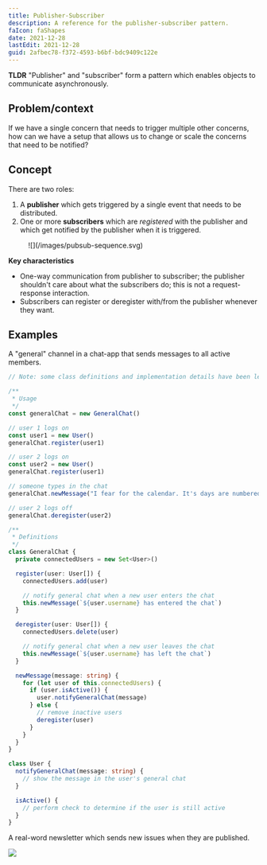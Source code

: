 ```yaml
---
title: Publisher-Subscriber
description: A reference for the publisher-subscriber pattern.
faIcon: faShapes
date: 2021-12-28
lastEdit: 2021-12-28
guid: 2afbec78-f372-4593-b6bf-bdc9409c122e
---
```


**TLDR** "Publisher" and "subscriber" form a <Link href="/articles/patterns">pattern</Link> which enables objects to communicate asynchronously.

## Problem/context

If we have a single concern that needs to trigger multiple other concerns, how can we have a setup that allows us to change or scale the concerns that need to be notified?

## Concept

There are two roles:

1. A **publisher** which gets triggered by a single event that needs to be distributed.
1. One or more **subscribers** which are _registered_ with the publisher and which get notified by the publisher when it is triggered.

<figure className="flex flex-col items-center">
![](/images/pubsub-sequence.svg)
</figure>

**Key characteristics**

- One-way communication from publisher to subscriber; the publisher shouldn't care about what the subscribers do; this is not a request-response interaction.
- Subscribers can register or deregister with/from the publisher whenever they want.

## Examples

A "general" channel in a chat-app that sends messages to all active members.

```typescript
// Note: some class definitions and implementation details have been left out for brevity

/**
 * Usage
 */
const generalChat = new GeneralChat()

// user 1 logs on
const user1 = new User()
generalChat.register(user1)

// user 2 logs on
const user2 = new User()
generalChat.register(user1)

// someone types in the chat
generalChat.newMessage("I fear for the calendar. It's days are numbered.")

// user 2 logs off
generalChat.deregister(user2)

/**
 * Definitions
 */
class GeneralChat {
  private connectedUsers = new Set<User>()

  register(user: User[]) {
    connectedUsers.add(user)

    // notify general chat when a new user enters the chat
    this.newMessage(`${user.username} has entered the chat`)
  }

  deregister(user: User[]) {
    connectedUsers.delete(user)

    // notify general chat when a new user leaves the chat
    this.newMessage(`${user.username} has left the chat`)
  }

  newMessage(message: string) {
    for (let user of this.connectedUsers) {
      if (user.isActive()) {
        user.notifyGeneralChat(message)
      } else {
        // remove inactive users
        deregister(user)
      }
    }
  }
}

class User {
  notifyGeneralChat(message: string) {
    // show the message in the user's general chat
  }

  isActive() {
    // perform check to determine if the user is still active
  }
}
```

A real-word newsletter which sends new issues when they are published.

![](./images/pubsub-neighbourhood.png)
